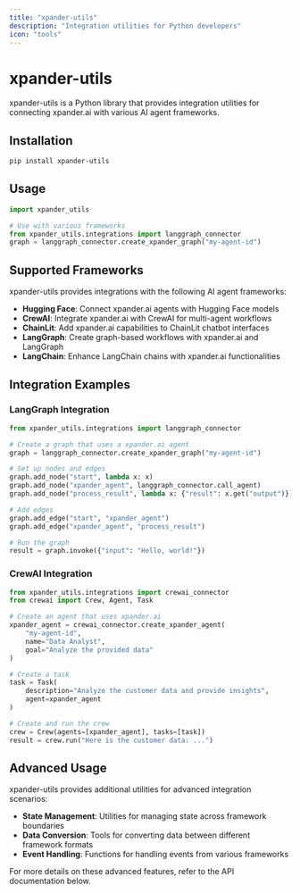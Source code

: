 ```yaml
---
title: "xpander-utils"
description: "Integration utilities for Python developers"
icon: "tools"
---
```


# xpander-utils

xpander-utils is a Python library that provides integration utilities for connecting xpander.ai with various AI agent frameworks.

## Installation

```bash
pip install xpander-utils
```

## Usage

```python
import xpander_utils

# Use with various frameworks
from xpander_utils.integrations import langgraph_connector
graph = langgraph_connector.create_xpander_graph("my-agent-id")
```

## Supported Frameworks

xpander-utils provides integrations with the following AI agent frameworks:

- **Hugging Face**: Connect xpander.ai agents with Hugging Face models
- **CrewAI**: Integrate xpander.ai with CrewAI for multi-agent workflows
- **ChainLit**: Add xpander.ai capabilities to ChainLit chatbot interfaces
- **LangGraph**: Create graph-based workflows with xpander.ai and LangGraph
- **LangChain**: Enhance LangChain chains with xpander.ai functionalities

## Integration Examples

### LangGraph Integration

```python
from xpander_utils.integrations import langgraph_connector

# Create a graph that uses a xpander.ai agent
graph = langgraph_connector.create_xpander_graph("my-agent-id")

# Set up nodes and edges
graph.add_node("start", lambda x: x)
graph.add_node("xpander_agent", langgraph_connector.call_agent)
graph.add_node("process_result", lambda x: {"result": x.get("output")})

# Add edges
graph.add_edge("start", "xpander_agent")
graph.add_edge("xpander_agent", "process_result")

# Run the graph
result = graph.invoke({"input": "Hello, world!"})
```

### CrewAI Integration

```python
from xpander_utils.integrations import crewai_connector
from crewai import Crew, Agent, Task

# Create an agent that uses xpander.ai
xpander_agent = crewai_connector.create_xpander_agent(
    "my-agent-id",
    name="Data Analyst",
    goal="Analyze the provided data"
)

# Create a task
task = Task(
    description="Analyze the customer data and provide insights",
    agent=xpander_agent
)

# Create and run the crew
crew = Crew(agents=[xpander_agent], tasks=[task])
result = crew.run("Here is the customer data: ...")
```

## Advanced Usage

xpander-utils provides additional utilities for advanced integration scenarios:

- **State Management**: Utilities for managing state across framework boundaries
- **Data Conversion**: Tools for converting data between different framework formats
- **Event Handling**: Functions for handling events from various frameworks

For more details on these advanced features, refer to the API documentation below. 
